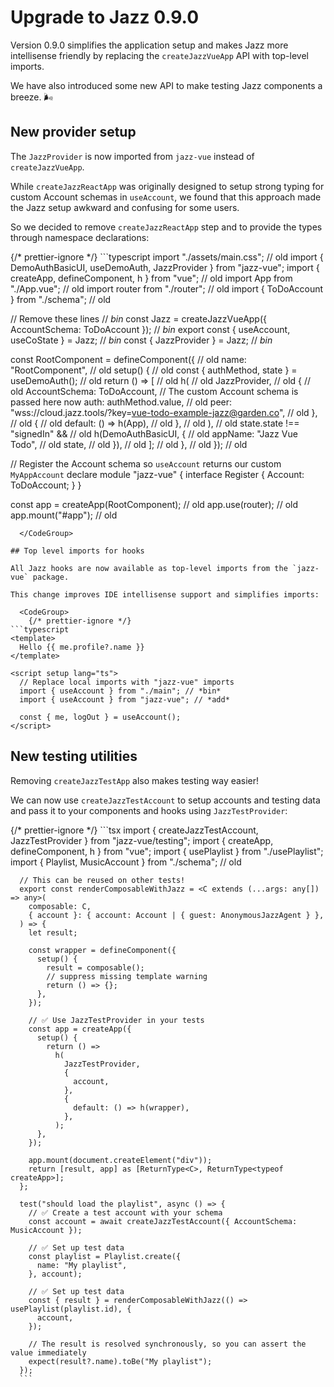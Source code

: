 

# Upgrade to Jazz 0.9.0

Version 0.9.0 simplifies the application setup and makes Jazz more intellisense friendly by
replacing the `createJazzVueApp` API with top-level imports.

We have also introduced some new API to make testing Jazz components a breeze. 🌬️

## New provider setup

The `JazzProvider` is now imported from `jazz-vue` instead of `createJazzVueApp`.

While `createJazzReactApp` was originally designed to setup strong typing for custom Account schemas in `useAccount`,
we found that this approach made the Jazz setup awkward and confusing for some users.

So we decided to remove `createJazzReactApp` step and to provide the types through namespace declarations:

  <CodeGroup>
      {/* prettier-ignore */}
```typescript
import "./assets/main.css"; // old
import { DemoAuthBasicUI, useDemoAuth, JazzProvider } from "jazz-vue";
import { createApp, defineComponent, h } from "vue"; // old
import App from "./App.vue"; // old
import router from "./router"; // old
import { ToDoAccount } from "./schema"; // old

// Remove these lines  // *bin*
const Jazz = createJazzVueApp<ToDoAccount>({ AccountSchema: ToDoAccount }); // *bin*
export const { useAccount, useCoState } = Jazz; // *bin*
const { JazzProvider } = Jazz; // *bin*

const RootComponent = defineComponent({ // old
  name: "RootComponent", // old
  setup() { // old
    const { authMethod, state } = useDemoAuth(); // old
    return () => [  // old
      h( // old
        JazzProvider, // old
        { // old
          AccountSchema: ToDoAccount, // The custom Account schema is passed here now
          auth: authMethod.value, // old
          peer: "wss://cloud.jazz.tools/?key=vue-todo-example-jazz@garden.co", // old
        }, // old
        { // old
          default: () => h(App), // old
        }, // old
      ), // old
      state.state !== "signedIn" && // old
        h(DemoAuthBasicUI, { // old
          appName: "Jazz Vue Todo", // old
          state, // old
        }), // old
    ]; // old
  }, // old
}); // old

// Register the Account schema so `useAccount` returns our custom `MyAppAccount`
declare module "jazz-vue" {
  interface Register {
    Account: ToDoAccount;
  }
}

const app = createApp(RootComponent); // old
app.use(router); // old
app.mount("#app"); // old
```
  </CodeGroup>

## Top level imports for hooks

All Jazz hooks are now available as top-level imports from the `jazz-vue` package.

This change improves IDE intellisense support and simplifies imports:

  <CodeGroup>
    {/* prettier-ignore */}
```typescript
<template>
  Hello {{ me.profile?.name }}
</template>

<script setup lang="ts">
  // Replace local imports with "jazz-vue" imports
  import { useAccount } from "./main"; // *bin*
  import { useAccount } from "jazz-vue"; // *add*

  const { me, logOut } = useAccount();
</script>
```
  </CodeGroup>

## New testing utilities

Removing `createJazzTestApp` also makes testing way easier!

We can now use `createJazzTestAccount` to setup accounts and testing data and pass it to
your components and hooks using `JazzTestProvider`:

  <CodeGroup>
      {/* prettier-ignore */}
      ```tsx
      import { createJazzTestAccount, JazzTestProvider } from "jazz-vue/testing";
      import { createApp, defineComponent, h } from "vue";
      import { usePlaylist } from "./usePlaylist";
      import { Playlist, MusicAccount } from "./schema"; // old

      // This can be reused on other tests!
      export const renderComposableWithJazz = <C extends (...args: any[]) => any>(
        composable: C,
        { account }: { account: Account | { guest: AnonymousJazzAgent } },
      ) => {
        let result;

        const wrapper = defineComponent({
          setup() {
            result = composable();
            // suppress missing template warning
            return () => {};
          },
        });

        // ✅ Use JazzTestProvider in your tests
        const app = createApp({
          setup() {
            return () =>
              h(
                JazzTestProvider,
                {
                  account,
                },
                {
                  default: () => h(wrapper),
                },
              );
          },
        });

        app.mount(document.createElement("div"));
        return [result, app] as [ReturnType<C>, ReturnType<typeof createApp>];
      };

      test("should load the playlist", async () => {
        // ✅ Create a test account with your schema
        const account = await createJazzTestAccount({ AccountSchema: MusicAccount });

        // ✅ Set up test data
        const playlist = Playlist.create({
          name: "My playlist",
        }, account);

        // ✅ Set up test data
        const { result } = renderComposableWithJazz(() => usePlaylist(playlist.id), {
          account,
        });

        // The result is resolved synchronously, so you can assert the value immediately
        expect(result?.name).toBe("My playlist");
      });
      ```
  </CodeGroup>
